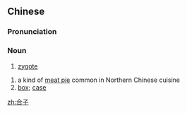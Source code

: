 ==Chinese==
{{zh-forms}}

===Pronunciation===
{{zh-pron
|m=hézǐ,hézi
|cat=n
}}

===Noun===
{{zh-noun}}

# [[zygote]]

{{zh-noun}}

# a kind of [[meat pie]] common in Northern Chinese cuisine
# [[box]]; [[case]]

[[zh:合子]]